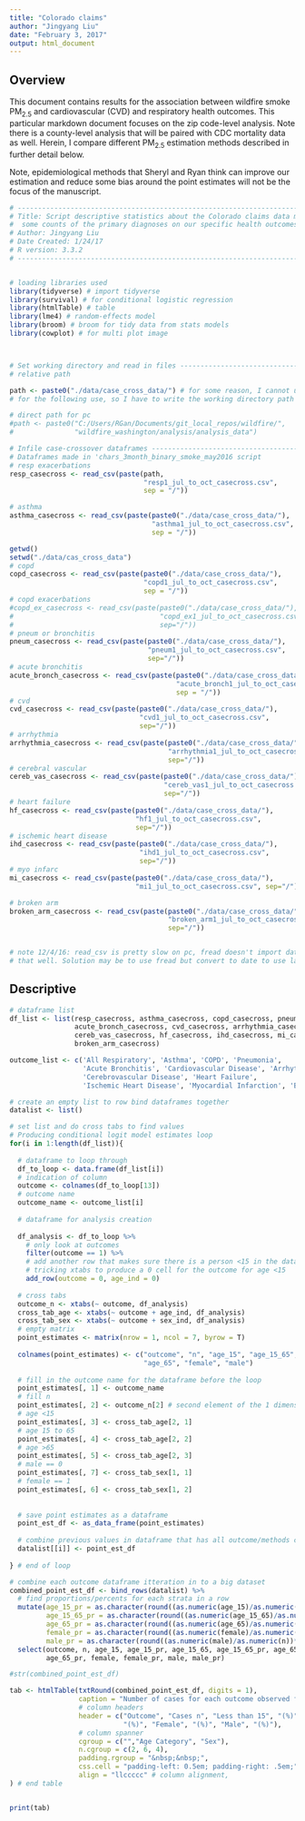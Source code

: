 ---
title: "Colorado claims"
author: "Jingyang Liu"
date: "February 3, 2017"
output: html_document
---


## Overview
This document contains results for the association between wildfire smoke PM~2.5~ and cardiovascular (CVD) and respiratory health outcomes. This particular markdown document focuses on the zip code-level analysis. Note there is a county-level analysis that will be paired with CDC mortality data as well. Herein, I compare different PM~2.5~ estimation methods described in further detail below. 

Note, epidemiological methods that Sheryl and Ryan think can improve our estimation and reduce some bias around the point estimates will not be the focus of the manuscript. 

```{r setup, include=FALSE}



# ------------------------------------------------------------------------------
# Title: Script descriptive statistics about the Colorado claims data more than just 2012. 
#  some counts of the primary diagnoses on our specific health outcomes over that time frame.
# Author: Jingyang Liu
# Date Created: 1/24/17
# R version: 3.3.2
# ------------------------------------------------------------------------------


# loading libraries used
library(tidyverse) # import tidyverse
library(survival) # for conditional logistic regression
library(htmlTable) # table
library(lme4) # random-effects model
library(broom) # broom for tidy data from stats models
library(cowplot) # for multi plot image



# Set working directory and read in files --------------------------------------
# relative path

path <- paste0("./data/case_cross_data/") # for some reason, I cannot use this command 
# for the following use, so I have to write the working directory path 12 times.

# direct path for pc
#path <- paste0("C:/Users/RGan/Documents/git_local_repos/wildfire/",
#               "wildfire_washington/analysis/analysis_data")

# Infile case-crossover dataframes ---------------------------------------------
# Dataframes made in 'chars_3month_binary_smoke_may2016 script
# resp exacerbations
resp_casecross <- read_csv(paste(path, 
                                 "resp1_jul_to_oct_casecross.csv", 
                                 sep = "/"))

# asthma
asthma_casecross <- read_csv(paste(paste0("./data/case_cross_data/"), 
                                   "asthma1_jul_to_oct_casecross.csv", 
                                   sep = "/")) 

getwd()
setwd("./data/cas_cross_data")
# copd 
copd_casecross <- read_csv(paste(paste0("./data/case_cross_data/"), 
                                 "copd1_jul_to_oct_casecross.csv", 
                                 sep = "/"))
# copd exacerbations
#copd_ex_casecross <- read_csv(paste(paste0("./data/case_cross_data/"), 
#                                    "copd_ex1_jul_to_oct_casecross.csv",
#                                    sep="/"))
# pneum or bronchitis
pneum_casecross <- read_csv(paste(paste0("./data/case_cross_data/"), 
                                  "pneum1_jul_to_oct_casecross.csv",
                                  sep="/"))
# acute bronchitis
acute_bronch_casecross <- read_csv(paste(paste0("./data/case_cross_data/"), 
                                         "acute_bronch1_jul_to_oct_casecross.csv",
                                         sep = "/"))
# cvd
cvd_casecross <- read_csv(paste(paste0("./data/case_cross_data/"), 
                                "cvd1_jul_to_oct_casecross.csv",
                                sep="/"))
# arrhythmia
arrhythmia_casecross <- read_csv(paste(paste0("./data/case_cross_data/"), 
                                       "arrhythmia1_jul_to_oct_casecross.csv",
                                       sep="/"))
# cerebral vascular
cereb_vas_casecross <- read_csv(paste(paste0("./data/case_cross_data/"), 
                                      "cereb_vas1_jul_to_oct_casecross.csv",
                                      sep="/"))
# heart failure
hf_casecross <- read_csv(paste(paste0("./data/case_cross_data/"), 
                               "hf1_jul_to_oct_casecross.csv", 
                               sep="/"))
# ischemic heart disease
ihd_casecross <- read_csv(paste(paste0("./data/case_cross_data/"), 
                                "ihd1_jul_to_oct_casecross.csv",
                                sep="/"))
# myo infarc
mi_casecross <- read_csv(paste(paste0("./data/case_cross_data/"), 
                               "mi1_jul_to_oct_casecross.csv", sep="/"))

# broken arm
broken_arm_casecross <- read_csv(paste(paste0("./data/case_cross_data/"), 
                                       "broken_arm1_jul_to_oct_casecross.csv",
                                       sep="/"))


# note 12/4/16: read_csv is pretty slow on pc, fread doesn't import date variable 
# that well. Solution may be to use fread but convert to date to use later
```


## Descriptive

```{r descriptive table, echo = F, warning = F, results='asis'}
# dataframe list
df_list <- list(resp_casecross, asthma_casecross, copd_casecross, pneum_casecross,
                acute_bronch_casecross, cvd_casecross, arrhythmia_casecross,
                cereb_vas_casecross, hf_casecross, ihd_casecross, mi_casecross, 
                broken_arm_casecross)

outcome_list <- c('All Respiratory', 'Asthma', 'COPD', 'Pneumonia', 
                  'Acute Bronchitis', 'Cardiovascular Disease', 'Arrhythmia', 
                  'Cerebrovascular Disease', 'Heart Failure',
                  'Ischemic Heart Disease', 'Myocardial Infarction', 'Broken Arm')

# create an empty list to row bind dataframes together
datalist <- list()

# set list and do cross tabs to find values
# Producing conditional logit model estimates loop 
for(i in 1:length(df_list)){
  
  # dataframe to loop through
  df_to_loop <- data.frame(df_list[i])
  # indication of column
  outcome <- colnames(df_to_loop[13])
  # outcome name
  outcome_name <- outcome_list[i]
  
  # dataframe for analysis creation
  
  df_analysis <- df_to_loop %>% 
    # only look at outcomes
    filter(outcome == 1) %>%
    # add another row that makes sure there is a person <15 in the dataframe
    # tricking xtabs to produce a 0 cell for the outcome for age <15
    add_row(outcome = 0, age_ind = 0)
  
  # cross tabs
  outcome_n <- xtabs(~ outcome, df_analysis)
  cross_tab_age <- xtabs(~ outcome + age_ind, df_analysis)
  cross_tab_sex <- xtabs(~ outcome + sex_ind, df_analysis)
  # empty matrix
  point_estimates <- matrix(nrow = 1, ncol = 7, byrow = T)
  
  colnames(point_estimates) <- c("outcome", "n", "age_15", "age_15_65", 
                                 "age_65", "female", "male")
  
  # fill in the outcome name for the dataframe before the loop
  point_estimates[, 1] <- outcome_name
  # fill n
  point_estimates[, 2] <- outcome_n[2] # second element of the 1 dimension vector
  # age <15
  point_estimates[, 3] <- cross_tab_age[2, 1]
  # age 15 to 65
  point_estimates[, 4] <- cross_tab_age[2, 2]
  # age >65
  point_estimates[, 5] <- cross_tab_age[2, 3]
  # male == 0
  point_estimates[, 7] <- cross_tab_sex[1, 1]
  # female == 1
  point_estimates[, 6] <- cross_tab_sex[1, 2]
  
  
  # save point estimates as a dataframe
  point_est_df <- as_data_frame(point_estimates)
  
  # combine previous values in dataframe that has all outcome/methods comparisons
  datalist[[i]] <- point_est_df
  
} # end of loop

# combine each outcome dataframe itteration in to a big dataset
combined_point_est_df <- bind_rows(datalist) %>% 
  # find proportions/percents for each strata in a row
  mutate(age_15_pr = as.character(round((as.numeric(age_15)/as.numeric(n))*100,1)),
         age_15_65_pr = as.character(round((as.numeric(age_15_65)/as.numeric(n))*100,1)),
         age_65_pr = as.character(round((as.numeric(age_65)/as.numeric(n))*100,1)),
         female_pr = as.character(round((as.numeric(female)/as.numeric(n))*100,1)),
         male_pr = as.character(round((as.numeric(male)/as.numeric(n))*100,1))) %>% 
  select(outcome, n, age_15, age_15_pr, age_15_65, age_15_65_pr, age_65,
         age_65_pr, female, female_pr, male, male_pr)

#str(combined_point_est_df)

tab <- htmlTable(txtRound(combined_point_est_df, digits = 1), 
                 caption = "Number of cases for each outcome observed from July 1st to October 31st, 2012",
                 # column headers
                 header = c("Outcome", "Cases n", "Less than 15", "(%)", "15 to 65", "(%)", "Greater than 65",
                            "(%)", "Female", "(%)", "Male", "(%)"),
                 # column spanner
                 cgroup = c("","Age Category", "Sex"), 
                 n.cgroup = c(2, 6, 4),
                 padding.rgroup = "&nbsp;&nbsp;",
                 css.cell = "padding-left: 0.5em; padding-right: .5em;", # cell space
                 align = "llccccc" # column alignment,
) # end table


print(tab)

```


